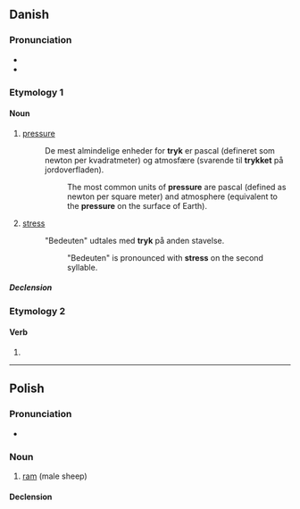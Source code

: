 ==Danish==

===Pronunciation===
* {{IPA|[ˈtʁ̥œɡ̊ˀ]|lang=da}}
* {{homophones|tryg|lang=da}}

===Etymology 1===

====Noun====
{{da-noun|trykket|tryk|g=n}}

# {{lb|da|physics}} [[pressure]]
#: De mest almindelige enheder for '''tryk''' er pascal (defineret som newton per kvadratmeter) og atmosfære (svarende til '''trykket''' på jordoverfladen).
#:: The most common units of '''pressure''' are pascal (defined as newton per square meter) and atmosphere (equivalent to the '''pressure''' on the surface of Earth).
# {{lb|da|linguistics}} [[stress]]
#: "Bedeuten" udtales med '''tryk''' på anden stavelse.
#:: "Bedeuten" is pronounced with '''stress''' on the second syllable.

=====Declension=====
{{da-noun-infl|et|dc=1}}

===Etymology 2===
{{nonlemma}}

====Verb====
{{head|da|verb form}}

# {{imperative of|trykke|lang=da}}

----

==Polish==

===Pronunciation===
* {{IPA|[trɨk]|lang=pl}}

===Noun===
{{pl-noun|m-an}}

# [[ram]] (male sheep)

====Declension====
{{pl-decl-noun-m-an}}